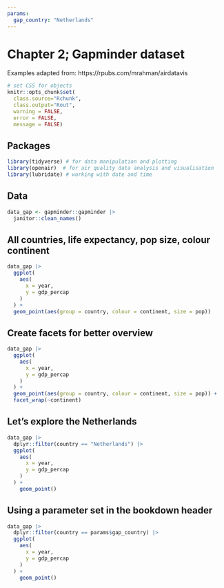 ```yaml
---
params:
  gap_country: "Netherlands"
---
```


# Chapter 2; Gapminder dataset

Examples adapted from: https://rpubs.com/mrahman/airdatavis

```r
# set CSS for objects
knitr::opts_chunk$set(
  class.source="Rchunk", 
  class.output="Rout", 
  warning = FALSE,
  error = FALSE,
  message = FALSE)
```

## Packages
```r
library(tidyverse) # for data manipulation and plotting
library(openair)  # for air quality data analysis and visualisation
library(lubridate) # working with date and time
```

## Data

```r
data_gap <- gapminder::gapminder |>
  janitor::clean_names()
```

## All countries, life expectancy, pop size, colour continent
```r
data_gap |>
  ggplot(
    aes(
      x = year,
      y = gdp_percap
    )
  ) +
  geom_point(aes(group = country, colour = continent, size = pop))
```

## Create facets for better overview
```r
data_gap |>
  ggplot(
    aes(
      x = year,
      y = gdp_percap
    )
  ) +
  geom_point(aes(group = country, colour = continent, size = pop)) +
  facet_wrap(~continent)
```

## Let's explore the Netherlands
```r
data_gap |>
  dplyr::filter(country == "Netherlands") |>
  ggplot(
    aes(
      x = year,
      y = gdp_percap
    )
  ) +
    geom_point()
```

## Using a parameter set in the bookdown header
```r
data_gap |>
  dplyr::filter(country == params$gap_country) |>
  ggplot(
    aes(
      x = year,
      y = gdp_percap
    )
  ) +
    geom_point()
```
